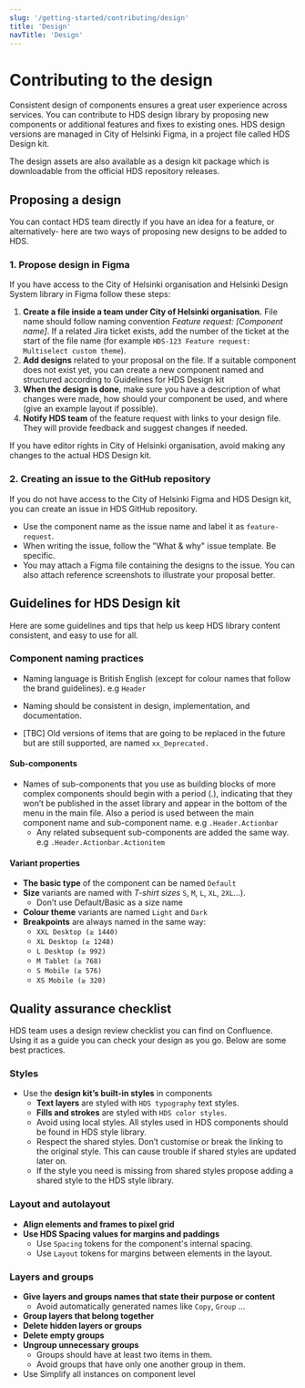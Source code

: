 ```yaml
---
slug: '/getting-started/contributing/design'
title: 'Design'
navTitle: 'Design'
---
```



# Contributing to the design

<LeadParagraph>Consistent design of components ensures a great user experience across services. You can contribute to HDS design library by proposing new components or additional features and fixes to existing ones. HDS design versions are managed in City of Helsinki Figma, in a project file called HDS Design kit.</LeadParagraph>

The design assets are also available as a design kit package which is downloadable from the official  <ExternalLink href="https://github.com/City-of-Helsinki/helsinki-design-system/releases">HDS repository releases</ExternalLink>.

## Proposing a design
You can contact HDS team directly if you have an idea for a feature, or alternatively- here are two ways of proposing new designs to be added to HDS. 

### 1. Propose design in Figma
If you have access to the City of Helsinki organisation and Helsinki Design System library in Figma follow these steps:

1. **Create a file inside a team under City of Helsinki organisation.** File name should follow naming convention _Feature request: [Component name]_. If a related Jira ticket exists, add the number of the ticket at the start of the file name (for example `HDS-123 Feature request: Multiselect custom theme`).
2. **Add designs** related to your proposal on the file. If a suitable component does not exist yet, you can create a new component named and structured according to Guidelines for HDS Design kit 
3. **When the design is done**,  make sure you have a description of what changes were made, how should your component be used, and where (give an example layout if possible).
4. **Notify HDS team** of the feature request with links to your design file. They will provide feedback and suggest changes if needed.

<Notification size="small" label="Do not edit HDS library file" type="alert" className="siteNotification">
  If you have editor rights in City of Helsinki organisation, avoid making any changes to the actual HDS Design kit.
</Notification>

### 2. Creating an issue to the GitHub repository
If you do not have access to the City of Helsinki Figma and HDS Design kit, you can create an issue in  <ExternalLink href="https://github.com/City-of-Helsinki/helsinki-design-system">HDS GitHub repository</ExternalLink>.

- Use the component name as the issue name and label it as `feature-request`.
- When writing the issue, follow the "What & why" issue template. Be specific.
- You may attach a Figma file containing the designs to the issue. You can also attach reference screenshots to illustrate your proposal better.

## Guidelines for HDS Design kit
Here are some guidelines and tips that help us keep HDS library content consistent, and easy to use for all.

### Component naming practices

- Naming language is British English (except for colour names that follow the brand guidelines). e.g `Header`
- Naming should be consistent in design, implementation, and documentation.

- [TBC] Old versions of items that are going to be replaced in the future but are still supported, are named `xx_Deprecated.` 

#### Sub-components
- Names of sub-components that you use as building blocks of more complex components should begin with a period (.), indicating that they won’t be published in the asset library and appear in the bottom of the menu in the main file. Also a period is used between the main component name and sub-component name. e.g `.Header.Actionbar`
  - Any related subsequent sub-components are added the same way. e.g `.Header.Actionbar.Actionitem`

#### Variant properties
- **The basic type** of the component can be named `Default`
- **Size** variants are named with _T-shirt sizes_ `S`, `M`, `L`, `XL`, `2XL`…).
  - Don’t use Default/Basic as a size name
- **Colour theme** variants are named `Light` and `Dark`
- **Breakpoints** are always named in the same way:
  - `XXL Desktop (≥ 1440)`
  - `XL Desktop (≥ 1248)`
  - `L Desktop (≥ 992)`
  - `M Tablet (≥ 768)`
  - `S Mobile (≥ 576)`
  - `XS Mobile (≥ 320)`

## Quality assurance checklist
HDS team uses a design review checklist you can find on <ExternalLink href="https://helsinkisolutionoffice.atlassian.net/wiki/x/34Bl8QE">Confluence</ExternalLink>. Using it as a guide you can check your design as you go. Below are some best practices. 

### Styles
- Use the **design kit’s built-in styles** in components
  - **Text layers** are styled with `HDS typography` text styles.
  - **Fills and strokes** are styled with `HDS color styles`.
  - Avoid using local styles. All styles used in HDS components should be found in HDS style library.
  - Respect the shared styles. Don’t customise or break the linking to the original style. This can cause trouble if shared styles are updated later on.
  - If the style you need is missing from shared styles propose adding a shared style to the HDS style library.

### Layout and autolayout
- **Align elements and frames to pixel grid**
- **Use HDS Spacing values for margins and paddings**
  - Use `Spacing` tokens for the component's internal spacing.
  - Use `Layout` tokens for margins between elements in the layout.

### Layers and groups
- **Give layers and groups names that state their purpose or content**
  - Avoid automatically generated names like `Copy`, `Group` …
- **Group layers that belong together**
- **Delete hidden layers or groups**
- **Delete empty groups**
- **Ungroup unnecessary groups**
  - Groups should have at least two items in them.
  - Avoid groups that have only one another group in them.
- Use Simplify all instances on component level
